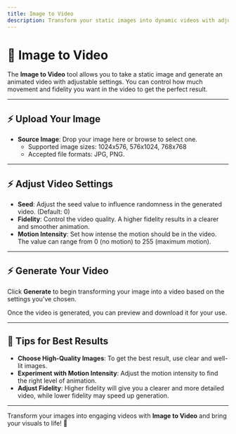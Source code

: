 ```yaml
---
title: Image to Video
description: Transform your static images into dynamic videos with adjustable settings for seed, fidelity, and motion intensity.
---
```


# 🎥 Image to Video

The **Image to Video** tool allows you to take a static image and generate an animated video with adjustable settings. You can control how much movement and fidelity you want in the video to get the perfect result.

---

## ⚡ Upload Your Image

- **Source Image**: Drop your image here or browse to select one. 
  - Supported image sizes: 1024x576, 576x1024, 768x768
  - Accepted file formats: JPG, PNG.

---

## ⚡ Adjust Video Settings

- **Seed**: Adjust the seed value to influence randomness in the generated video. (Default: 0)
- **Fidelity**: Control the video quality. A higher fidelity results in a clearer and smoother animation.
- **Motion Intensity**: Set how intense the motion should be in the video. The value can range from 0 (no motion) to 255 (maximum motion).

---

## ⚡ Generate Your Video

Click **Generate** to begin transforming your image into a video based on the settings you've chosen.

Once the video is generated, you can preview and download it for your use.

---

## 📝 Tips for Best Results

- **Choose High-Quality Images**: To get the best result, use clear and well-lit images.
- **Experiment with Motion Intensity**: Adjust the motion intensity to find the right level of animation.
- **Adjust Fidelity**: Higher fidelity will give you a clearer and more detailed video, while lower fidelity may speed up generation.

---

Transform your images into engaging videos with **Image to Video** and bring your visuals to life! 🚀
